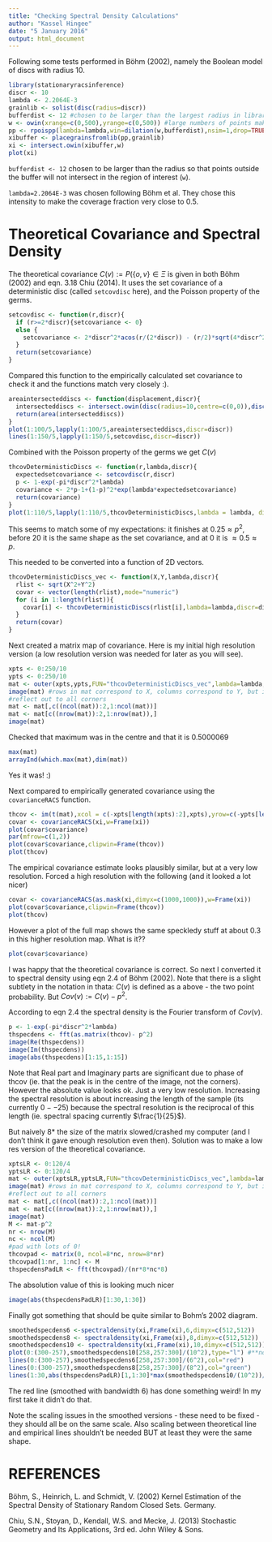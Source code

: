 ```yaml
---
title: "Checking Spectral Density Calculations"
author: "Kassel Hingee"
date: "5 January 2016"
output: html_document
---
```


Following some tests performed in Böhm (2002), namely the Boolean model of discs with radius 10.
```r
library(stationaryracsinference)
discr <- 10
lambda <- 2.2064E-3
grainlib <- solist(disc(radius=discr))
bufferdist <- 12 #chosen to be larger than the largest radius in library
w <- owin(xrange=c(0,500),yrange=c(0,500)) #large numbers of points makes attaching grains take forever!?
pp <- rpoispp(lambda=lambda,win=dilation(w,bufferdist),nsim=1,drop=TRUE)#lambda from B\"{o}m (2002) - chosen to make coverage probability very close to 0.5
xibuffer <- placegrainsfromlib(pp,grainlib)
xi <- intersect.owin(xibuffer,w)
plot(xi)
```

`bufferdist <- 12` chosen to be larger than the radius so that points outside the buffer will not intersect in the region of interest (`w`).

`lambda=2.2064E-3` was chosen following Böhm et al. They chose this intensity to make the coverage fraction very close to 0.5.

# Theoretical Covariance and Spectral Density
The theoretical covariance $C(v) := P(\{o,v\} \in \Xi$ is given in both Böhm (2002) and eqn. 3.18 Chiu (2014). It uses the set covariance of a deterministic disc (called `setcovdisc` here), and the Poisson property of the germs.

```r
setcovdisc <- function(r,discr){
  if (r>=2*discr){setcovariance <- 0}
  else {
    setcovariance <- 2*discr^2*acos(r/(2*discr)) - (r/2)*sqrt(4*discr^2-r^2)
  }
  return(setcovariance)
}
```

Compared this function to the empirically calculated set covariance to check it and the functions match very closely :).

```r
areaintersecteddiscs <- function(displacement,discr){
  intersecteddiscs <- intersect.owin(disc(radius=10,centre=c(0,0)),disc(radius=10,centre=c(displacement,0)))
  return(area(intersecteddiscs))
}
plot(1:100/5,lapply(1:100/5,areaintersecteddiscs,discr=discr))
lines(1:150/5,lapply(1:150/5,setcovdisc,discr=discr))
```

Combined with the Poisson property of the germs we get $C(v)$

```r
thcovDeterministicDiscs <- function(r,lambda,discr){
  expectedsetcovariance <- setcovdisc(r,discr)
  p <- 1-exp(-pi*discr^2*lambda)
  covariance <- 2*p-1+(1-p)^2*exp(lambda*expectedsetcovariance)
  return(covariance)
}
plot(1:110/5,lapply(1:110/5,thcovDeterministicDiscs,lambda = lambda, discr=discr))
```

 This seems to match some of my expectations: it finishes at $0.25 \approx p^2$, before $20$ it is the same shape as the set covariance, and at $0$ it is $\approx 0.5 \approx p$.

This needed to be converted into a function of 2D vectors.
```r
thcovDeterministicDiscs_vec <- function(X,Y,lambda,discr){
  rlist <- sqrt(X^2+Y^2)
  covar <- vector(length(rlist),mode="numeric")
  for (i in 1:length(rlist)){
    covar[i] <- thcovDeterministicDiscs(rlist[i],lambda=lambda,discr=discr)
  }
  return(covar)
}
```

Next created a matrix map of covariance. Here is my initial high resolution version (a low resolution version was needed for later as you will see).

```r
xpts <- 0:250/10
ypts <- 0:250/10
mat <- outer(xpts,ypts,FUN="thcovDeterministicDiscs_vec",lambda=lambda,discr=discr) #rows correspond to xstep - just a quirk of outer!
image(mat) #rows in mat correspond to X, columns correspond to Y, but image() plots things s.t. rows increment along the X axis
#reflect out to all corners
mat <- mat[,c((ncol(mat)):2,1:ncol(mat))]
mat <- mat[c((nrow(mat)):2,1:nrow(mat)),]
image(mat)
```

Checked that maximum was in the centre and that it is 0.5000069

```r
max(mat)
arrayInd(which.max(mat),dim(mat))
```

Yes it was! :)

Next compared to empirically generated covariance using the `covarianceRACS` function.

```r
thcov <- im(t(mat),xcol = c(-xpts[length(xpts):2],xpts),yrow=c(-ypts[length(ypts):2],ypts))
covar <- covarianceRACS(xi,w=Frame(xi))
plot(covar$covariance)
par(mfrow=c(1,2))
plot(covar$covariance,clipwin=Frame(thcov))
plot(thcov)
```

The empirical covariance estimate looks plausibly similar, but at a very low resolution. Forced a high resolution with the following (and it looked a lot nicer)

```r
covar <- covarianceRACS(as.mask(xi,dimyx=c(1000,1000)),w=Frame(xi))
plot(covar$covariance,clipwin=Frame(thcov))
plot(thcov)
```

However a plot of the full map shows the same speckledy stuff at about 0.3 in this higher resolution map. What is it??

```r
plot(covar$covariance)
```

I was happy that the theoretical covariance is correct. So next I converted it to spectral density using eqn 2.4 of Böhm (2002). Note that there is a slight subtlety in the notation in thata: $C(v)$ is defined as a above - the two point probability. But $Cov(v) := C(v) - p^2$. 

According to eqn 2.4 the spectral density is the Fourier transform of $Cov(v)$.

```r
p <- 1-exp(-pi*discr^2*lambda)
thspecdens <- fft(as.matrix(thcov)- p^2)
image(Re(thspecdens))
image(Im(thspecdens))
image(abs(thspecdens)[1:15,1:15])
```

Note that Real part and Imaginary parts are significant due to phase of thcov (ie. that the peak is in the centre of the image, not the corners). However the absolute value looks ok. Just a very low resolution. Increasing the spectral resolution is about increasing the length of the sample (its currently $0 -- 25$) because the spectral resolution is the reciprocal of this length (ie. spectral spacing currently $\frac{1}{25}$). 

But naively 8* the size of the matrix slowed/crashed my computer (and I don't think it gave enough resolution even then).
 Solution was to make a low res version of the theoretical covariance.

```r
xptsLR <- 0:120/4
yptsLR <- 0:120/4
mat <- outer(xptsLR,yptsLR,FUN="thcovDeterministicDiscs_vec",lambda=lambda,discr=discr) #rows correspond to xstep - just a quirk of outer!
image(mat) #rows in mat correspond to X, columns correspond to Y, but image() plots things s.t. rows increment along the X axis
#reflect out to all corners
mat <- mat[,c((ncol(mat)):2,1:ncol(mat))]
mat <- mat[c((nrow(mat)):2,1:nrow(mat)),]
image(mat)
M <- mat-p^2
nr <- nrow(M)
nc <- ncol(M)
#pad with lots of 0!
thcovpad <- matrix(0, ncol=8*nc, nrow=8*nr)
thcovpad[1:nr, 1:nc] <- M
thspecdensPadLR <- fft(thcovpad)/(nr*8*nc*8)
``` 

The absolution value of this is looking much nicer

```r
image(abs(thspecdensPadLR)[1:30,1:30])
```

Finally got something that should be quite similar to Bohm's 2002 diagram.

```r
smoothedspecdens6 <-spectraldensity(xi,Frame(xi),6,dimyx=c(512,512))
smoothedspecdens8 <- spectraldensity(xi,Frame(xi),8,dimyx=c(512,512))
smoothedspecdens10 <- spectraldensity(xi,Frame(xi),10,dimyx=c(512,512))
plot(0:(300-257),smoothedspecdens10[258,257:300]/(10^2),type="l") #**note the scaling error in smoothed spectral density
lines(0:(300-257),smoothedspecdens6[258,257:300]/(6^2),col="red")
lines(0:(300-257),smoothedspecdens8[258,257:300]/(8^2),col="green")
lines(1:30,abs(thspecdensPadLR)[1,1:30]*max(smoothedspecdens10/(10^2))/max(abs(thspecdensPadLR)),col="blue")
```

The red line (smoothed with bandwidth 6) has done something weird! In my first take it didn't do that.

Note the scaling issues in the smoothed versions - these need to be fixed - they should all be on the same scale. Also scaling between theoretical line and empirical lines shouldn't be needed BUT at least they were the same shape.

# REFERENCES
Böhm, S., Heinrich, L. and Schmidt, V. (2002) Kernel Estimation of the Spectral Density of Stationary Random Closed Sets. Germany.

Chiu, S.N., Stoyan, D., Kendall, W.S. and Mecke, J. (2013) Stochastic Geometry and Its Applications, 3rd ed. John Wiley & Sons.


